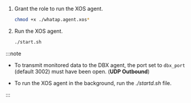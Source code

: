 1. Grant the role to run the XOS agent.

    ```bash
    chmod +x ./whatap.agent.xos*
    ```

1. Run the XOS agent.

    ```bash
    ./start.sh
    ```

:::note

* To transmit monitored data to the DBX agent, the port set to `dbx_port` (default 3002) must have been open. (**UDP Outbound**)

* To run the XOS agent in the background, run the *./startd.sh* file.

:::
